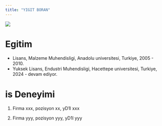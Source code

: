 ```yaml
---
title: "YIGIT BORAN"
---
```


![](/assets/images/vesikalik.jpeg){fig-align="center"}

# Egitim

-   Lisans, Malzeme Muhendisligi, Anadolu universitesi, Turkiye, 2005 - 2010.
-   Yuksek Lisans, Endustri Muhendisligi, Hacettepe universitesi, Turkiye, 2024 - devam ediyor.

# is Deneyimi

1.  Firma xxx, pozisyon xx, yD1l xxx

2.  Firma yyy, pozisyon yyy, yD1l yyy
